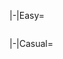 <tabber>
|-|Easy=
{{Event/Map|
{{Event/MapNode|1|Easy|x=138|y=207}}
{{Event/MapNode|A|Easy|x=83|y=148}}
{{Event/MapNode|B|Easy|x=102|y=253}}
{{Event/MapNode|C|Easy|x=179|y=116}}
{{Event/MapNode|D|Easy|x=181|y=285}}
{{Event/MapNode|E|Easy|x=240|y=309}}
{{Event/MapNode|F|Easy|x=272|y=147}}
{{Event/MapNode|G|Easy|x=275|y=83}}
{{Event/MapNode|H|Easy|x=293|y=256}}
{{Event/MapNode|I|Easy|x=349|y=172}}
{{Event/MapNode|J2|Easy|x=354|y=114}}
{{Event/MapNode|J3|Easy|x=376|y=284}}
{{Event/MapNode|J|Easy|x=361|y=237}}
{{Event/MapNode|K|Easy|x=389|y=185}}
{{Event/MapNode|L|Easy|x=397|y=229}}
{{Event/MapNode|M|Easy|x=414|y=138}}
{{Event/MapNode|N|Easy|x=439|y=271}}
{{Event/MapNode|O|Easy|x=441|y=89}}
{{Event/MapNode|P|Easy|x=471|y=305}}
{{Event/MapNode|Q|Easy|x=466|y=210}}
{{Event/MapNode|R|Easy|x=485|y=167}}
{{Event/MapNode|S|Easy|x=491|y=261}}
{{Event/MapNode|T|Easy|x=526|y=220}}
{{Event/MapNode|U|Easy|x=540|y=169}}
{{Event/MapNode|V|Easy|x=548|y=285}}
{{Event/MapNode|W|Easy|x=550|y=98}}
{{Event/MapNode|X|Easy|x=573|y=164}}
{{Event/MapNode|Y|Easy|x=581|y=113}}
{{Event/MapNode|Z1|Easy|x=597|y=305}}
{{Event/MapNode|Z2|Easy|x=612|y=158}}
{{Event/MapNode|Z|Easy|x=564|y=242}}
}}
<div class="scrollable" style="width:800px;max-height:400px;overflow:auto;">
{{Map/Nodes|diff=Easy|name=undefined
|B
|Normal
|{{TooltipSimple|Line Abreast|50% (1/2)}}
|Submarine So-Class
|Submarine So-Class
|Submarine So-Class
|Submarine Yo-Class
|Submarine Ka-Class
|Submarine Ka-Class
|-
|B
|Normal
|{{TooltipSimple|Line Abreast|50% (1/2)}}
|Submarine So-Class/Elite
|Submarine So-Class/Elite
|Submarine So-Class/Elite
|Submarine So-Class
|Submarine Yo-Class
|Submarine Yo-Class
}}
{{Map/Nodes|diff=Easy|name=undefined
|H
|Normal
|{{TooltipSimple|Diamond|33% (1/3)}}
|Standard Carrier Wo-Class/Kai Flagship V
|Standard Carrier Wo-Class/Kai Flagship V
|Light Cruiser Tsu-Class
|Destroyer Na-Class/Late Model
|Destroyer Na-Class/Late Model
|-
|H
|Normal
|{{TooltipSimple|Diamond|33% (1/3)}}
|Light Carrier Nu-Class/Elite IV
|Light Carrier Nu-Class/Elite IV
|Battleship Ta-Class
|Light Cruiser Tsu-Class
|Destroyer I-Class
|Destroyer I-Class
|-
|H
|Normal
|{{TooltipSimple|Diamond|33% (1/3)}}
|Light Carrier Nu-Class/Kai Elite III
|Light Carrier Nu-Class/Elite IV
|Light Carrier Nu-Class/Elite III
|Battleship Ta-Class
|Light Cruiser Tsu-Class
|Destroyer Ro-Class/Late Model
}}
{{Map/Nodes|diff=Easy|name=undefined
|L
|Normal
|{{TooltipSimple|Line Ahead|50% (1/2)}}<br>{{TooltipSimple|Double Line|50% (1/2)}}
|Battleship Ta-Class
|Battleship Ta-Class
|Light Carrier Nu-Class/Elite III
|Light Cruiser Tsu-Class
|Destroyer Ro-Class/Late Model
|Destroyer Ro-Class/Late Model
}}
{{Map/Nodes|diff=Easy|name=undefined
|Q
|Boss/Final
|{{TooltipSimple|Cruising<br>Formation 4|100% (2/2)}}
|Abyssal Jellyfish Princess
|Aircraft Carrier Princess/III
|Battleship Ru-Class/Flagship
|Destroyer Na-Class/Late Model
|Destroyer Na-Class
|Destroyer Na-Class
|Light Cruiser Tsu-Class
|Destroyer Na-Class/Late Model
|Destroyer Na-Class
|Destroyer Na-Class
|Destroyer I-Class
|Submarine So-Class
}}
</div> <!-- overflow -->
|-|Casual=
{{Event/Map|
{{Event/MapNode|1|Casual|x=138|y=207}}
{{Event/MapNode|A|Casual|x=83|y=148}}
{{Event/MapNode|B|Casual|x=102|y=253}}
{{Event/MapNode|C|Casual|x=179|y=116}}
{{Event/MapNode|D|Casual|x=181|y=285}}
{{Event/MapNode|E|Casual|x=240|y=309}}
{{Event/MapNode|F|Casual|x=272|y=147}}
{{Event/MapNode|G|Casual|x=275|y=83}}
{{Event/MapNode|H|Casual|x=293|y=256}}
{{Event/MapNode|I|Casual|x=349|y=172}}
{{Event/MapNode|J2|Casual|x=354|y=114}}
{{Event/MapNode|J3|Casual|x=376|y=284}}
{{Event/MapNode|J|Casual|x=361|y=237}}
{{Event/MapNode|K|Casual|x=389|y=185}}
{{Event/MapNode|L|Casual|x=397|y=229}}
{{Event/MapNode|M|Casual|x=414|y=138}}
{{Event/MapNode|N|Casual|x=439|y=271}}
{{Event/MapNode|O|Casual|x=441|y=89}}
{{Event/MapNode|P|Casual|x=471|y=305}}
{{Event/MapNode|Q|Casual|x=466|y=210}}
{{Event/MapNode|R|Casual|x=485|y=167}}
{{Event/MapNode|S|Casual|x=491|y=261}}
{{Event/MapNode|T|Casual|x=526|y=220}}
{{Event/MapNode|U|Casual|x=540|y=169}}
{{Event/MapNode|V|Casual|x=548|y=285}}
{{Event/MapNode|W|Casual|x=550|y=98}}
{{Event/MapNode|X|Casual|x=573|y=164}}
{{Event/MapNode|Y|Casual|x=581|y=113}}
{{Event/MapNode|Z1|Casual|x=597|y=305}}
{{Event/MapNode|Z2|Casual|x=612|y=158}}
{{Event/MapNode|Z|Casual|x=564|y=242}}
}}
<div class="scrollable" style="width:800px;max-height:400px;overflow:auto;">
{{Map/Nodes|diff=Casual|name=undefined
|B
|Normal
|{{TooltipSimple|Echelon|27% (4/15)}}<br>{{TooltipSimple|Line Abreast|53% (8/15)}}
|Submarine So-Class
|Submarine So-Class
|Submarine So-Class
|Submarine Yo-Class
|Submarine Ka-Class
|Submarine Ka-Class
|-
|B
|Normal
|{{TooltipSimple|Echelon|7% (1/15)}}<br>{{TooltipSimple|Line Abreast|13% (2/15)}}
|Submarine So-Class/Elite
|Submarine So-Class
|Submarine So-Class
|Submarine So-Class
|Submarine Yo-Class
|Submarine Yo-Class
}}
{{Map/Nodes|diff=Casual|name=undefined
|E
|Unknown
|{{TooltipSimple|Diamond|50% (1/2)}}
|Standard Carrier Wo-Class/Kai Flagship V
|Standard Carrier Wo-Class/Kai Flagship V
|Light Cruiser Tsu-Class
|Destroyer Na-Class/Late Model
|Destroyer Na-Class/Late Model
|-
|E
|Unknown
|{{TooltipSimple|Diamond|50% (1/2)}}
|Abyssal Pacific Princess
|Standard Carrier Wo-Class/Kai Flagship VI
|Standard Carrier Wo-Class/Kai Flagship V
|Destroyer Na-Class/Late Model
|Destroyer Na-Class/Late Model
}}
{{Map/Nodes|diff=Casual|name=undefined
|H
|Normal
|{{TooltipSimple|Diamond|24% (4/17)}}
|Standard Carrier Wo-Class/Kai Flagship V
|Standard Carrier Wo-Class/Kai Flagship V
|Light Cruiser Tsu-Class
|Destroyer Na-Class/Late Model
|Destroyer Na-Class/Late Model
|-
|H
|Normal
|{{TooltipSimple|Diamond|41% (7/17)}}
|Light Carrier Nu-Class/Elite IV
|Light Carrier Nu-Class/Elite IV
|Battleship Ta-Class
|Light Cruiser Tsu-Class
|Destroyer I-Class
|Destroyer I-Class
|-
|H
|Normal
|{{TooltipSimple|Diamond|29% (5/17)}}
|Light Carrier Nu-Class/Kai Elite III
|Light Carrier Nu-Class/Elite IV
|Battleship Ta-Class
|Light Cruiser Tsu-Class
|Destroyer Ro-Class/Late Model
|Destroyer I-Class
|-
|H
|Normal
|{{TooltipSimple|Diamond|6% (1/17)}}
|Light Carrier Nu-Class/Kai Elite III
|Light Carrier Nu-Class/Elite IV
|Light Carrier Nu-Class/Elite III
|Battleship Ta-Class
|Light Cruiser Tsu-Class
|Destroyer Ro-Class/Late Model
}}
{{Map/Nodes|diff=Casual|name=undefined
|J
|Select
|{{TooltipSimple|Diamond|100% (1/1)}}
|Abyssal Pacific Princess
|Standard Carrier Wo-Class/Kai Flagship VI
|Standard Carrier Wo-Class/Kai Flagship V
|Destroyer Na-Class/Late Model
|Destroyer Na-Class/Late Model
}}
{{Map/Nodes|diff=Casual|name=undefined
|K
|Normal
|{{TooltipSimple|Diamond|100% (2/2)}}
|Light Carrier Nu-Class/Kai Elite III
|Light Carrier Nu-Class/Elite IV
|Battleship Ta-Class
|Light Cruiser Tsu-Class
|Destroyer Ro-Class/Late Model
|Destroyer I-Class
}}
{{Map/Nodes|diff=Casual|name=undefined
|L
|Normal
|{{TooltipSimple|Diamond|35% (6/17)}}
|Standard Carrier Wo-Class/Kai Flagship V
|Standard Carrier Wo-Class/Kai Flagship V
|Light Cruiser Tsu-Class
|Destroyer Na-Class/Late Model
|Destroyer Na-Class/Late Model
|-
|L
|Normal
|{{TooltipSimple|Line Ahead|12% (2/17)}}<br>{{TooltipSimple|Double Line|35% (6/17)}}<br>{{TooltipSimple|Vanguard|18% (3/17)}}
|Battleship Ta-Class
|Battleship Ta-Class
|Light Carrier Nu-Class/Elite III
|Light Cruiser Tsu-Class
|Destroyer Ro-Class/Late Model
|Destroyer Ro-Class/Late Model
}}
{{Map/Nodes|diff=Casual|name=undefined
|Q
|Boss
|{{TooltipSimple|Cruising<br>Formation 4|82% (9/11)}}
|Abyssal Jellyfish Princess
|Standard Carrier Wo-Class/Flagship IV
|Battleship Ru-Class/Elite
|Destroyer Na-Class/Late Model
|Destroyer I-Class
|Destroyer I-Class
|Light Cruiser Tsu-Class
|Destroyer Na-Class/Late Model
|Destroyer Na-Class
|Destroyer Na-Class
|Destroyer I-Class
|Destroyer I-Class
|-
|Q
|Boss/Final
|{{TooltipSimple|Cruising<br>Formation 4|18% (2/11)}}
|Abyssal Jellyfish Princess
|Standard Carrier Wo-Class/Flagship IV
|Battleship Ru-Class/Elite
|Battleship Ru-Class/Elite
|Destroyer Na-Class/Late Model
|Destroyer Na-Class/Late Model
|Light Cruiser Tsu-Class
|Destroyer Na-Class/Late Model
|Destroyer Na-Class
|Destroyer Na-Class
|Destroyer I-Class
|Submarine So-Class
}}
</div> <!-- overflow -->
</tabber>